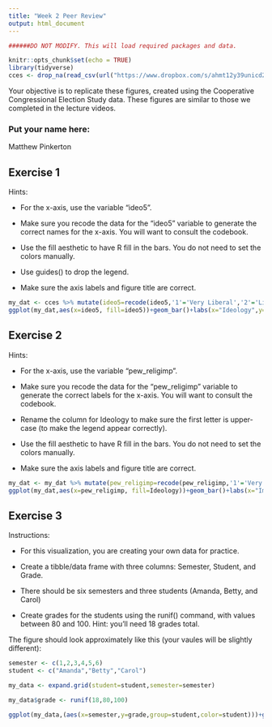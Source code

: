 ---
title: "Week 2 Peer Review"
output: html_document
---

```{r setup, include=FALSE}

######DO NOT MODIFY. This will load required packages and data.

knitr::opts_chunk$set(echo = TRUE)
library(tidyverse)
cces <- drop_na(read_csv(url("https://www.dropbox.com/s/ahmt12y39unicd2/cces_sample_coursera.csv?raw=1")))
```

Your objective is to replicate these figures, created using the Cooperative Congressional Election Study data. These figures are similar to those we completed in the lecture videos.

### Put your name here:

Matthew Pinkerton

## Exercise 1

Hints:

* For the x-axis, use the variable "ideo5".

* Make sure you recode the data for the "ideo5" variable to generate the correct names for the x-axis. You will want to consult the codebook.

* Use the fill aesthetic to have R fill in the bars. You do not need to set the colors manually.

* Use guides() to drop the legend.

* Make sure the axis labels and figure title are correct.


```{r exercise1,echo=FALSE}
my_dat <- cces %>% mutate(ideo5=recode(ideo5,'1'='Very Liberal','2'='Liberal', '3' = 'Moderate', '4' = 'Conservative', '5' = 'Very conservative'))
ggplot(my_dat,aes(x=ideo5, fill=ideo5))+geom_bar()+labs(x="Ideology",y="Count") + guides(fill=FALSE)+labs(title="Respondent Ideology")

```

## Exercise 2

Hints:

* For the x-axis, use the variable "pew_religimp".

* Make sure you recode the data for the "pew_religimp" variable to generate the correct labels for the x-axis. You will want to consult the codebook.

* Rename the column for Ideology to make sure the first letter is upper-case (to make the legend appear correctly).

* Use the fill aesthetic to have R fill in the bars. You do not need to set the colors manually.

* Make sure the axis labels and figure title are correct.

```{r exercise2,echo=FALSE}
my_dat <- my_dat %>% mutate(pew_religimp=recode(pew_religimp,'1'='Very imp.','2'='Somewhat imp.', '3' = 'Not too imp.', '4' = 'Not imp.')) %>% rename("Ideology"="ideo5")
ggplot(my_dat,aes(x=pew_religimp, fill=Ideology))+geom_bar()+labs(x="Importance of Religion",y="Count",title="Importance of Religion by Ideology")
```

## Exercise 3

Instructions:

* For this visualization, you are creating your own data for practice.

* Create a tibble/data frame with three columns: Semester, Student, and Grade.

* There should be six semesters and three students (Amanda, Betty, and Carol)

* Create grades for the students using the runif() command, with values between 80 and 100. Hint: you'll need 18 grades total.

The figure should look approximately like this (your vaules will be slightly different):


```{r exercise3,echo=FALSE}
semester <- c(1,2,3,4,5,6)
student <- c("Amanda","Betty","Carol")

my_data <- expand.grid(student=student,semester=semester)

my_data$grade <- runif(18,80,100)

ggplot(my_data,(aes(x=semester,y=grade,group=student,color=student)))+geom_line()+facet_wrap(~student)+ guides(fill=FALSE)+labs(title="Student Grades by Semester")

```

